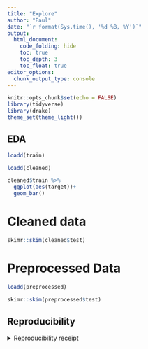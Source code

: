 ```yaml
---
title: "Explore"
author: "Paul"
date: "`r format(Sys.time(), '%d %B, %Y')`"
output: 
  html_document:
    code_folding: hide
    toc: true
    toc_depth: 3
    toc_float: true
editor_options: 
  chunk_output_type: console
---
```


```r
knitr::opts_chunk$set(echo = FALSE)
library(tidyverse)
library(drake)
theme_set(theme_light())
```

## EDA

```r
loadd(train)
```

```r
loadd(cleaned)
```


```r
cleaned$train %>% 
  ggplot(aes(target))+
  geom_bar()
```

# Cleaned data
```r
skimr::skim(cleaned$test)

```

# Preprocessed Data
```r
loadd(preprocessed)
```

```r
skimr::skim(preprocessed$test)
```





## Reproducibility

<details><summary>Reproducibility receipt</summary>

```r
## datetime
Sys.time()

## repository
if(requireNamespace('git2r', quietly = TRUE)) {
  git2r::repository()
} else {
  c(
    system2("git", args = c("log", "--name-status", "-1"), stdout = TRUE),
    system2("git", args = c("remote", "-v"), stdout = TRUE)
  )
}

## session info
sessionInfo()
```

</details>
